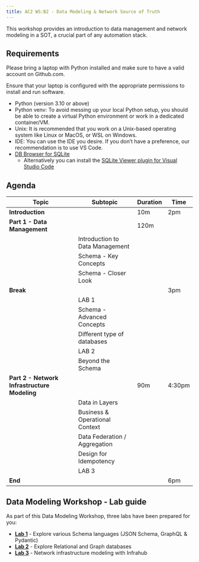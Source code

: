 ```yaml
---
title: AC2 WS:B2 - Data Modeling & Network Source of Truth
---
```


This workshop provides an introduction to data management and network modeling in a SOT, a crucial part of any automation stack.

## Requirements

Please bring a laptop with Python installed and make sure to have a valid account on Github.com.

Ensure that your laptop is configured with the appropriate permissions to install and run software.

- Python (version 3.10 or above)
- Python venv: To avoid messing up your local Python setup, you should be able to create a virtual Python environment or work in a dedicated container/VM.
- Unix: It is recommended that you work on a Unix-based operating system like Linux or MacOS, or WSL on Windows.
- IDE: You can use the IDE you desire. If you don’t have a preference, our recommendation is to use VS Code.
- [DB Browser for SQLite](https://sqlitebrowser.org/dl/)
  - Alternatively you can install the [SQLite Viewer plugin for Visual Studio Code](https://marketplace.visualstudio.com/items?itemName=qwtel.sqlite-viewer&ssr=false#overview)

## Agenda

| **Topic** | **Subtopic** | **Duration** | **Time** |
| --- | --- | --- | --- |
| **Introduction** | | 10m | 2pm |
| **Part 1 - Data Management** | | 120m | |
| | Introduction to Data Management | | |
| | Schema - Key Concepts | | |
| | Schema - Closer Look | | |
| **Break** | | | 3pm |
| | LAB 1 | | |
| | Schema - Advanced Concepts | | |
| | Different type of databases | | |
| | LAB 2 | | |
| | Beyond the Schema | | |
| **Part 2 - Network Infrastructure Modeling** | | 90m | 4:30pm |
| | Data in Layers | | |
| | Business & Operational Context | | |
| | Data Federation / Aggregation | | |
| | Design for Idempotency | | |
| | LAB 3 | | |
| **End** | | | 6pm |

## Data Modeling Workshop - Lab guide

As part of this Data Modeling Workshop, three labs have been prepared for you:

- **[Lab 1](./lab1/)** - Explore various Schema languages (JSON Schema, GraphQL & Pydantic)
- **[Lab 2](./lab2/)** - Explore Relational and Graph databases
- **[Lab 3](./lab3/)** - Network infrastructure modeling with Infrahub
